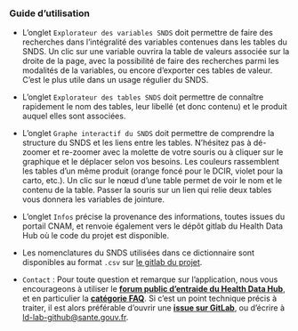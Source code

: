 ### Guide d'utilisation

- L’onglet `Explorateur des variables SNDS` doit permettre de faire des recherches dans l’intégralité des variables contenues dans les tables du SNDS. Un clic sur une variable ouvrira la table de valeurs associée sur la droite de la page, avec la possibilité de faire des recherches parmi les modalités de la variables, ou encore d’exporter ces tables de valeur. C’est le plus utile dans un usage régulier du SNDS.

- L’onglet `Explorateur des tables SNDS` doit permettre de connaître rapidement le nom des tables, leur libellé (et donc contenu) et le produit auquel elles sont associées.

- L’onglet `Graphe interactif du SNDS` doit permettre de comprendre la structure du SNDS et les liens entre les tables. N’hésitez pas à dé-zoomer et re-zoomer avec la molette de votre souris ou à cliquer sur le graphique et le déplacer selon vos besoins.
Les couleurs rassemblent les tables d’un même produit (orange foncé pour le DCIR, violet pour la carto, etc.). Un clic sur le nœud d’une table permet de voir le nom et le contenu de la table. Passer la souris sur un lien qui relie deux tables vous donnera les variables de jointure.

- L’onglet `Infos` précise la provenance des informations, toutes issues du portail CNAM, et renvoie également vers le dépôt gitlab du Health Data Hub où le code du projet est disponible.

- Les nomenclatures du SNDS utilisées dans ce dictionnaire sont disponibles au format `.csv` sur [le gitlab du projet](https://gitlab.com/healthdatahub/dico-snds/tree/master/app/app_data/nomenclatures).

- `Contact` : Pour toute question et remarque sur l'application, nous vous encourageons à utiliser le **[forum public d'entraide du Health Data Hub](https://entraide.health-data-hub.fr/)**, et en particulier la **[catégorie FAQ](https://entraide.health-data-hub.fr/c/faq)**. Si c'est un point technique précis à traiter, il est alors préférable d'ouvrir une **[issue sur GitLab](https://gitlab.com/healthdatahub/dico-snds/issues)**, ou d'écrire à <ld-lab-github@sante.gouv.fr>.

